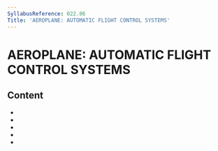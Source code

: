 ```yaml
---
SyllabusReference: 022.06
Title: 'AEROPLANE: AUTOMATIC FLIGHT CONTROL SYSTEMS'
---
```


# AEROPLANE: AUTOMATIC FLIGHT CONTROL SYSTEMS

## Content

- <Link href="022.06.01" />
- <Link href="022.06.02" />
- <Link href="022.06.03" />
- <Link href="022.06.04" />
- <Link href="022.06.05" />
